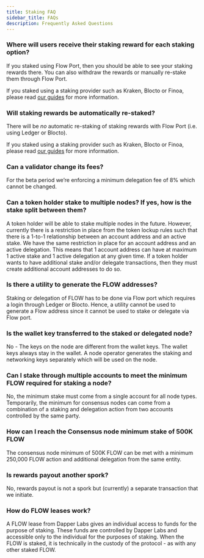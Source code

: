 ```yaml
---
title: Staking FAQ
sidebar_title: FAQs
description: Frequently Asked Questions
---
```


### Where will users receive their staking reward for each staking option?

If you staked using Flow Port, then you should be able to see your staking rewards there. You can also withdraw the rewards or manually re-stake them through Flow Port.

If you staked using a staking provider such as Kraken, Blocto or Finoa, please read [our guides](/staking/custody-providers/) for more information.

### Will staking rewards be automatically re-staked?

There will be _no_ automatic re-staking of staking rewards with Flow Port (i.e. using Ledger or Blocto).

If you staked using a staking provider such as Kraken, Blocto or Finoa, please read [our guides](/staking/custody-providers/) for more information.

### Can a validator change its fees?

For the beta period we’re enforcing a minimum delegation fee of 8% which cannot be changed.

### Can a token holder stake to multiple nodes? If yes, how is the stake split between them?

A token holder will be able to stake multiple nodes in the future.
However, currently there is a restriction in place from the token lockup rules such that there is a 1-to-1 relationship between an account address and an active stake.
We have the same restriction in place for an account address and an active delegation.
This means that 1 account address can have at maximum 1 active stake and 1 active delegation at any given time.
If a token holder wants to have additional stake and/or delegate transactions, then they must create additional account addresses to do so.

### Is there a utility to generate the FLOW addresses?

Staking or delegation of FLOW has to be done via Flow port which requires a login through Ledger or Blocto.
Hence, a utility cannot be used to generate a Flow address since it cannot be used to stake or delegate via Flow port.

### Is the wallet key transferred to the staked or delegated node?

No - The keys on the node are different from the wallet keys. The wallet keys always stay in the wallet.
A node operator generates the staking and networking keys separately which will be used on the node.

### Can I stake through multiple accounts to meet the minimum FLOW required for staking a node?

No, the minimum stake must come from a single account for all node types. Temporarily, the minimum for consensus nodes can come from a combination of a staking and delegation action from two accounts controlled by the same party. 

### How can I reach the Consensus node minimum stake of 500K FLOW

The consensus node minimum of 500K FLOW can be met with a minimum 250,000 FLOW action and additional delegation from the same entity.

### Is rewards payout another spork?

No, rewards payout is not a spork but (currently) a separate transaction that we initiate.

### How do FLOW leases work?

A FLOW lease from Dapper Labs gives an individual access to funds for the purpose of staking. These funds are controlled by Dapper Labs and accessible only to the individual for the purposes of staking. When the FLOW is staked, it is technically in the custody of the protocol - as with any other staked FLOW.
